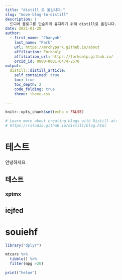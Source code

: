 ```yaml
---
title: "distill 로 옮깁니다."
slug: "move-blog-to-distill"
description: |
  드디어 블로그를 단순하게 유지하기 위해 distill로 옮깁니다.
date: 2021-01-28
author:
  - first_name: "Chanyub"
    last_name: "Park"
    url: https://mrchypark.github.io/about
    affiliation: Forkonlp
    affiliation_url: https://forkonlp.github.io/
    orcid_id: 0000-0001-6474-2570
output:
  distill::distill_article:
    self_contained: true
    toc: true
    toc_depth: 2
    code_folding: true
    theme: theme.css

---
```


```r
knitr::opts_chunk$set(echo = FALSE)

# Learn more about creating blogs with Distill at:
# https://rstudio.github.io/distill/blog.html

```

# 테스트

안녕하세요

## 테스트

### xptmx

## iejfed


# souiehf


```r
library("dplyr")

mtcars %>% 
  tibble() %>% 
  filter(mpg >20)

print("heloe")
```
